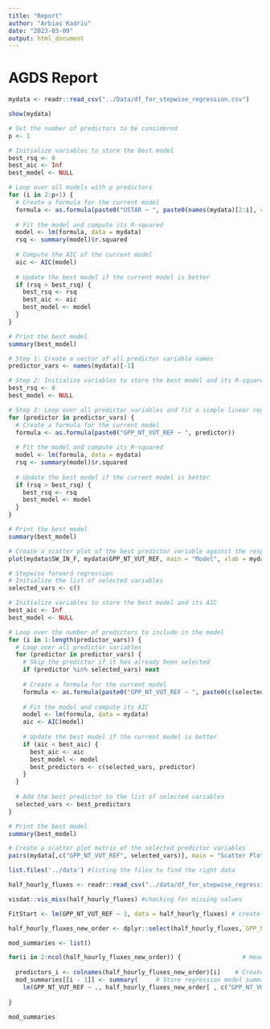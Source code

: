```yaml
---
title: "Report"
author: "Arbias Kadriu"
date: "2023-03-09"
output: html_document
---
```


# AGDS Report

```r

mydata <- readr::read_csv("../Data/df_for_stepwise_regression.csv")

show(mydata)
```

```r
# Set the number of predictors to be considered
p <- 1

# Initialize variables to store the best model
best_rsq <- 0
best_aic <- Inf
best_model <- NULL

# Loop over all models with p predictors
for (i in 2:p+1) {
  # Create a formula for the current model
  formula <- as.formula(paste0("USTAR ~ ", paste0(names(mydata)[2:i], collapse = " + ")))
  
  # Fit the model and compute its R-squared
  model <- lm(formula, data = mydata)
  rsq <- summary(model)$r.squared
  
  # Compute the AIC of the current model
  aic <- AIC(model)
  
  # Update the best model if the current model is better
  if (rsq > best_rsq) {
    best_rsq <- rsq
    best_aic <- aic
    best_model <- model
  }
}

# Print the best model
summary(best_model)

```

```r
# Step 1: Create a vector of all predictor variable names
predictor_vars <- names(mydata)[-1]

# Step 2: Initialize variables to store the best model and its R-squared
best_rsq <- 0
best_model <- NULL

# Step 3: Loop over all predictor variables and fit a simple linear regression model
for (predictor in predictor_vars) {
  # Create a formula for the current model
  formula <- as.formula(paste0("GPP_NT_VUT_REF ~ ", predictor))
  
  # Fit the model and compute its R-squared
  model <- lm(formula, data = mydata)
  rsq <- summary(model)$r.squared
  
  # Update the best model if the current model is better
  if (rsq > best_rsq) {
    best_rsq <- rsq
    best_model <- model
  }
}

# Print the best model
summary(best_model)

# Create a scatter plot of the best predictor variable against the response variable
plot(mydata$SW_IN_F, mydata$GPP_NT_VUT_REF, main = "Model", xlab = mydata$SW_IN_F, ylab = mydata$GPP_NT_VUT_REF)

# Stepwise forward regression
# Initialize the list of selected variables
selected_vars <- c()

# Initialize variables to store the best model and its AIC
best_aic <- Inf
best_model <- NULL

# Loop over the number of predictors to include in the model
for (i in 1:length(predictor_vars)) {
  # Loop over all predictor variables
  for (predictor in predictor_vars) {
    # Skip the predictor if it has already been selected
    if (predictor %in% selected_vars) next
    
    # Create a formula for the current model
    formula <- as.formula(paste0("GPP_NT_VUT_REF ~ ", paste0(c(selected_vars, predictor), collapse = " + ")))
    
    # Fit the model and compute its AIC
    model <- lm(formula, data = mydata)
    aic <- AIC(model)
    
    # Update the best model if the current model is better
    if (aic < best_aic) {
      best_aic <- aic
      best_model <- model
      best_predictors <- c(selected_vars, predictor)
    }
  }
  
  # Add the best predictor to the list of selected variables
  selected_vars <- best_predictors
}

# Print the best model
summary(best_model)

# Create a scatter plot matrix of the selected predictor variables
pairs(mydata[,c("GPP_NT_VUT_REF", selected_vars)], main = "Scatter Plot")

```










```r
list.files('../data') #listing the files to find the right data
```
```r
half_hourly_fluxes <- readr::read_csv("../data/df_for_stepwise_regression.csv") # reading the data into R
```

```r
visdat::vis_miss(half_hourly_fluxes) #checking for missing values
```

```r
FitStart <- lm(GPP_NT_VUT_REF ~ 1, data = half_hourly_fluxes) # create an empty model with just an intercept
```


```r
half_hourly_fluxes_new_order <- dplyr::select(half_hourly_fluxes,`GPP_NT_VUT_REF`, everything()) #moving our response variable (GPP) column to position one
```


```r
mod_summaries <- list() 
```

```r
for(i in 2:ncol(half_hourly_fluxes_new_order)) {                 # Head of for-loop
 
  predictors_i <- colnames(half_hourly_fluxes_new_order)[i]    # Create vector of predictor names
  mod_summaries[[i - 1]] <- summary(     # Store regression model summary in list
    lm(GPP_NT_VUT_REF ~ ., half_hourly_fluxes_new_order[ , c("GPP_NT_VUT_REF", predictors_i)]))
 
}
```

```r
mod_summaries
```

